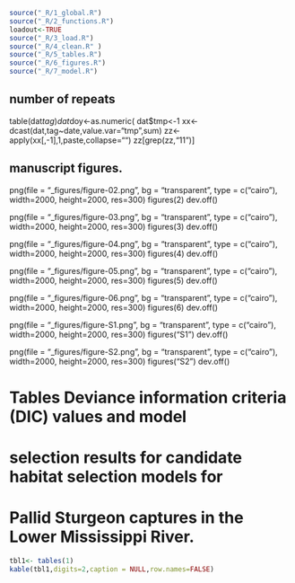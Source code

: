 


```r
source("_R/1_global.R")  	
source("_R/2_functions.R")  
loadout<-TRUE       
source("_R/3_load.R")     
source("_R/4_clean.R" )
source("_R/5_tables.R") 
source("_R/6_figures.R") 
source("_R/7_model.R")
```
## number of repeats

table(dat$tag)
dat$doy<-as.numeric(
dat$tmp<-1
xx<-dcast(dat,tag~date,value.var="tmp",sum)
zz<-apply(xx[,-1],1,paste,collapse="")
zz[grep(zz,"11")]

## manuscript figures.
png(file = "_figures/figure-02.png", bg = "transparent", type = c("cairo"), width=2000, height=2000, res=300)
figures(2)
dev.off()

png(file = "_figures/figure-03.png", bg = "transparent", type = c("cairo"), width=2000, height=2000, res=300)
figures(3)
dev.off()

png(file = "_figures/figure-04.png", bg = "transparent", type = c("cairo"), width=2000, height=2000, res=300)
figures(4)
dev.off()


png(file = "_figures/figure-05.png", bg = "transparent", type = c("cairo"), width=2000, height=2000, res=300)
figures(5)
dev.off()

png(file = "_figures/figure-06.png", bg = "transparent", type = c("cairo"), width=2000, height=2000, res=300)
figures(6)
dev.off()


png(file = "_figures/figure-S1.png", bg = "transparent", type = c("cairo"), width=2000, height=2000, res=300)
figures("S1")
dev.off()

png(file = "_figures/figure-S2.png", bg = "transparent", type = c("cairo"), width=2000, height=2000, res=300)
figures("S2")
dev.off()



# Tables Deviance information criteria (DIC) values and model 
# selection results for candidate habitat selection models for 
# Pallid Sturgeon captures in the Lower Mississippi River. 

```r
tbl1<- tables(1)
kable(tbl1,digits=2,caption = NULL,row.names=FALSE)
```
